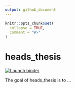 ```yaml
---
output: github_document
---
```


<!-- README.md is generated from README.Rmd. Please edit that file -->

```r
knitr::opts_chunk$set(
  collapse = TRUE,
  comment = "#>"
)
```

# heads_thesis

<!-- badges: start -->
[![Launch binder](https://mybinder.org/badge_logo.svg)](https://mybinder.org/v2/gh/franzbischoff/heads_thesis/master?urlpath=rstudio)
<!-- badges: end -->

The goal of heads_thesis is to ...

